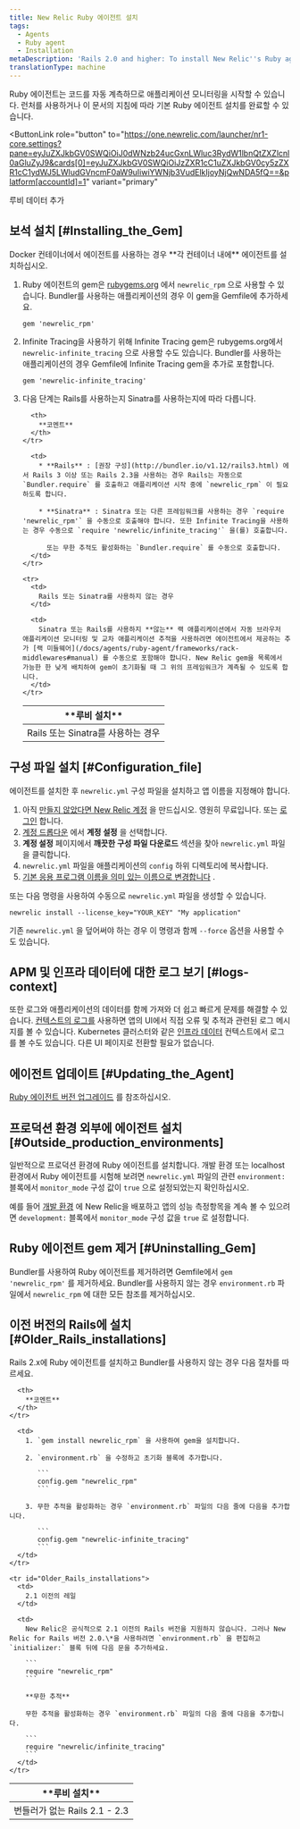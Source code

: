 ```yaml
---
title: New Relic Ruby 에이전트 설치
tags:
  - Agents
  - Ruby agent
  - Installation
metaDescription: 'Rails 2.0 and higher: To install New Relic''s Ruby agent as a gem, start here.'
translationType: machine
---
```


Ruby 에이전트는 코드를 자동 계측하므로 애플리케이션 모니터링을 시작할 수 있습니다. 런처를 사용하거나 이 문서의 지침에 따라 기본 Ruby 에이전트 설치를 완료할 수 있습니다.

<ButtonLink
  role="button"
  to="https://one.newrelic.com/launcher/nr1-core.settings?pane=eyJuZXJkbGV0SWQiOiJ0dWNzb24ucGxnLWluc3RydW1lbnQtZXZlcnl0aGluZyJ9&cards[0]=eyJuZXJkbGV0SWQiOiJzZXR1cC1uZXJkbGV0cy5zZXR1cC1ydWJ5LWludGVncmF0aW9uIiwiYWNjb3VudElkIjoyNjQwNDA5fQ==&platform[accountId]=1"
  variant="primary"
>
  루비 데이터 추가
</ButtonLink>

## 보석 설치 [#Installing_the_Gem]

<Callout variant="important">
  Docker 컨테이너에서 에이전트를 사용하는 경우 **각 컨테이너 내에** 에이전트를 설치하십시오.
</Callout>

1. Ruby 에이전트의 gem은 [rubygems.org](https://rubygems.org/) 에서 `newrelic_rpm` 으로 사용할 수 있습니다. Bundler를 사용하는 애플리케이션의 경우 이 gem을 Gemfile에 추가하세요.

   ```
   gem 'newrelic_rpm'
   ```

2. Infinite Tracing을 사용하기 위해 Infinite Tracing gem은 rubygems.org에서 `newrelic-infinite_tracing` 으로 사용할 수도 있습니다. Bundler를 사용하는 애플리케이션의 경우 Gemfile에 Infinite Tracing gem을 추가로 포함합니다.

   ```
   gem 'newrelic-infinite_tracing'
   ```

3. 다음 단계는 Rails를 사용하는지 Sinatra를 사용하는지에 따라 다릅니다.

   <table>
     <thead>
       <tr>
         <th style={{ width: "200px" }}>
           **루비 설치**
         </th>

         <th>
           **코멘트**
         </th>
       </tr>
     </thead>

     <tbody>
       <tr>
         <td>
           Rails 또는 Sinatra를 사용하는 경우
         </td>

         <td>
           * **Rails** : [권장 구성](http://bundler.io/v1.12/rails3.html) 에서 Rails 3 이상 또는 Rails 2.3을 사용하는 경우 Rails는 자동으로 `Bundler.require` 를 호출하고 애플리케이션 시작 중에 `newrelic_rpm` 이 필요하도록 합니다.

           * **Sinatra** : Sinatra 또는 다른 프레임워크를 사용하는 경우 `require 'newrelic_rpm'` 을 수동으로 호출해야 합니다. 또한 Infinite Tracing을 사용하는 경우 수동으로 `require 'newrelic/infinite_tracing'` 을(를) 호출합니다.

             또는 무한 추적도 활성화하는 `Bundler.require` 를 수동으로 호출합니다.
         </td>
       </tr>

       <tr>
         <td>
           Rails 또는 Sinatra를 사용하지 않는 경우
         </td>

         <td>
           Sinatra 또는 Rails를 사용하지 **않는** 랙 애플리케이션에서 자동 브라우저 애플리케이션 모니터링 및 교차 애플리케이션 추적을 사용하려면 에이전트에서 제공하는 추가 [랙 미들웨어](/docs/agents/ruby-agent/frameworks/rack-middlewares#manual) 를 수동으로 포함해야 합니다. New Relic gem을 목록에서 가능한 한 낮게 배치하여 gem이 초기화될 때 그 위의 프레임워크가 계측될 수 있도록 합니다.
         </td>
       </tr>
     </tbody>
   </table>

## 구성 파일 설치 [#Configuration_file]

에이전트를 설치한 후 `newrelic.yml` 구성 파일을 설치하고 앱 이름을 지정해야 합니다.

1. 아직 [만들지 않았다면 New Relic 계정](https://newrelic.com/signup) 을 만드십시오. 영원히 무료입니다. 또는 [로그인](https://one.newrelic.com/) 합니다.
2. [계정 드롭다운](/docs/accounts-partnerships/education/getting-started-new-relic/glossary#account-dropdown) 에서 **계정 설정** 을 선택합니다.
3. **계정 설정** 페이지에서 **깨끗한 구성 파일 다운로드** 섹션을 찾아 `newrelic.yml` 파일을 클릭합니다.
4. `newrelic.yml` 파일을 애플리케이션의 `config` 하위 디렉토리에 복사합니다.
5. [기본 응용 프로그램 이름을 의미 있는 이름으로 변경합니다](/docs/agents/manage-apm-agents/app-naming/name-your-application) .

또는 다음 명령을 사용하여 수동으로 `newrelic.yml` 파일을 생성할 수 있습니다.

```
newrelic install --license_key="YOUR_KEY" "My application"
```

기존 `newrelic.yml` 을 덮어써야 하는 경우 이 명령과 함께 `--force` 옵션을 사용할 수도 있습니다.

## APM 및 인프라 데이터에 대한 로그 보기 [#logs-context]

또한 로그와 애플리케이션의 데이터를 함께 가져와 더 쉽고 빠르게 문제를 해결할 수 있습니다. [컨텍스트의 로그를](/docs/logs/logs-context/configure-logs-context-ruby/) 사용하면 앱의 UI에서 직접 오류 및 추적과 관련된 로그 메시지를 볼 수 있습니다. Kubernetes 클러스터와 같은 [인프라 데이터](/docs/logs/forward-logs/forward-your-logs-using-infrastructure-agent/) 컨텍스트에서 로그를 볼 수도 있습니다. 다른 UI 페이지로 전환할 필요가 없습니다.

## 에이전트 업데이트 [#Updating_the_Agent]

[Ruby 에이전트 버전 업그레이드](/docs/agents/ruby-agent/installation/upgrade-ruby-agent-versions) 를 참조하십시오.

## 프로덕션 환경 외부에 에이전트 설치 [#Outside_production_environments]

일반적으로 프로덕션 환경에 Ruby 에이전트를 설치합니다. 개발 환경 또는 localhost 환경에서 Ruby 에이전트를 시험해 보려면 `newrelic.yml` 파일의 관련 `environment:` 블록에서 `monitor_mode` 구성 값이 `true` 으로 설정되었는지 확인하십시오.

예를 들어 [개발 환경](/docs/ruby/developer-mode) 에 New Relic을 배포하고 앱의 성능 측정항목을 계속 볼 수 있으려면 `development:` 블록에서 `monitor_mode` 구성 값을 `true` 로 설정합니다.

## Ruby 에이전트 gem 제거 [#Uninstalling_Gem]

Bundler를 사용하여 Ruby 에이전트를 제거하려면 Gemfile에서 `gem 'newrelic_rpm'` 를 제거하세요. Bundler를 사용하지 않는 경우 `environment.rb` 파일에서 `newrelic_rpm` 에 대한 모든 참조를 제거하십시오.

## 이전 버전의 Rails에 설치 [#Older_Rails_installations]

Rails 2.x에 Ruby 에이전트를 설치하고 Bundler를 사용하지 않는 경우 다음 절차를 따르세요.

<table>
  <thead>
    <tr>
      <th style={{ width: "200px" }}>
        **루비 설치**
      </th>

      <th>
        **코멘트**
      </th>
    </tr>
  </thead>

  <tbody>
    <tr id="Rails2_Without_Bundler">
      <td>
        번들러가 없는 Rails 2.1 - 2.3
      </td>

      <td>
        1. `gem install newrelic_rpm` 을 사용하여 gem을 설치합니다.

        2. `environment.rb` 을 수정하고 초기화 블록에 추가합니다.

           ```
           config.gem "newrelic_rpm"
           ```

        3. 무한 추적을 활성화하는 경우 `environment.rb` 파일의 다음 줄에 다음을 추가합니다.

           ```
           config.gem "newrelic-infinite_tracing"
           ```
      </td>
    </tr>

    <tr id="Older_Rails_installations">
      <td>
        2.1 이전의 레일
      </td>

      <td>
        New Relic은 공식적으로 2.1 이전의 Rails 버전을 지원하지 않습니다. 그러나 New Relic for Rails 버전 2.0.\*을 사용하려면 `environment.rb` 을 편집하고 `initializer:` 블록 뒤에 다음 문을 추가하세요.

        ```
        require "newrelic_rpm"
        ```

        **무한 추적**

        무한 추적을 활성화하는 경우 `environment.rb` 파일의 다음 줄에 다음을 추가합니다.

        ```
        require "newrelic/infinite_tracing"
        ```
      </td>
    </tr>
  </tbody>
</table>